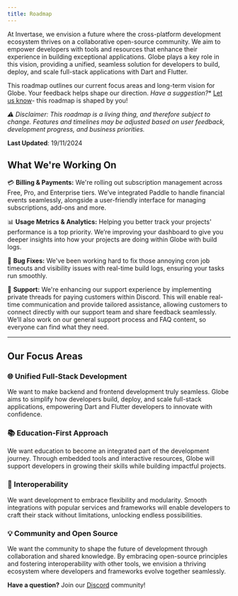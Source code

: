 ```yaml
---
title: Roadmap
---
```


At Invertase, we envision a future where the cross-platform development ecosystem thrives on a collaborative open-source community. We aim to empower developers with tools and resources that enhance their experience in building exceptional applications. Globe plays a key role in this vision, providing a unified, seamless solution for developers to build, deploy, and scale full-stack applications with Dart and Flutter.

This roadmap outlines our current focus areas and long-term vision for Globe. Your feedback helps shape our direction. *Have a suggestion?** [Let us know](https://invertase.canny.io/globe)\- this roadmap is shaped by you!

*⚠️ Disclaimer: This roadmap is a living thing, and therefore subject to change. Features and timelines may be adjusted based on user feedback, development progress, and business priorities.*


**Last Updated**: 19/11/2024 


## **What We're Working On** 

💳 **Billing & Payments:** We're rolling out subscription management across Free, Pro, and Enterprise tiers. We’ve integrated Paddle to handle financial events seamlessly, alongside a user-friendly interface for managing subscriptions, add-ons and more.

📊 **Usage Metrics & Analytics:** Helping you better track your projects' performance is a top priority. We’re improving your dashboard to give you deeper insights into how your projects are doing within Globe with build logs.  

🐞 **Bug Fixes:** We've been working hard to fix those annoying cron job timeouts and visibility issues with real-time build logs, ensuring your tasks run smoothly.

💬 **Support:** We're enhancing our support experience by implementing private threads for paying customers within Discord. This will enable real-time communication and provide tailored assistance, allowing customers to connect directly with our support team and share feedback seamlessly. We’ll also work on our general support process and FAQ content, so everyone can find what they need. 


---

## **Our Focus Areas** 

### 🌐 Unified Full-Stack Development
We want to make backend and frontend development truly seamless. Globe aims to simplify how developers build, deploy, and scale full-stack applications, empowering Dart and Flutter developers to innovate with confidence.

### 📚 Education-First Approach
We want education to become an integrated part of the development journey. Through embedded tools and interactive resources, Globe will support developers in growing their skills while building impactful projects.

### 🔗 Interoperability
We want development to embrace flexibility and modularity. Smooth integrations with popular services and frameworks will enable developers to craft their stack without limitations, unlocking endless possibilities.

### 💡 Community and Open Source
We want the community to shape the future of development through collaboration and shared knowledge. By embracing open-source principles and fostering interoperability with other tools, we envision a thriving ecosystem where developers and frameworks evolve together seamlessly.


**Have a question?** Join our [Discord](https://invertase.link/globe-discord) community! 